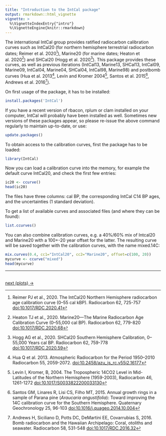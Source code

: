 ```yaml
---
title: "Introduction to the IntCal package"
output: rmarkdown::html_vignette
vignette: >
  %\VignetteIndexEntry{"intro"}
  %\VignetteEngine{knitr::rmarkdown}
---
```


The international IntCal group provides ratified radiocarbon calibration curves such as IntCal20 (for northern hemisphere terrestrial radiocarbon dates; Reimer et al. 2020[^1]), Marine20 (for marine dates; Heaton et al. 2020[^2]) and SHCal20 (Hogg et al. 2020[^3]). This package provides these curves, as well as previous iterations (IntCal13, Marine13, SHCal13, IntCal09, Marine09, IntCal04, Marine04, SHCal04, IntCal98, Marine98) and postbomb curves (Hua et al. 2013[^4], Levin and Kromer 2004[^5], Santos et al. 2015[^6], Andrews et al. 2016[^7]). 

On first usage of the package, it has to be installed: 

```r
install.packages('IntCal')
``` 

If you have a recent version of rbacon, rplum or clam installed on your computer, IntCal will probably have been installed as well. Sometimes new versions of these packages appear, so please re-issue the above command regularly to maintain up-to-date, or use:

```r
update.packages()
``` 

To obtain access to the calibration curves, first the package has to be loaded:

```r
library(IntCal)
```

Now you can load a calibration curve into the memory, for example the default curve IntCal20, and check the first few entries:

```r
ic20 <- ccurve()
head(ic20)
```

The files have three columns: cal BP, the corresponding IntCal C14 BP ages, and the uncertainties (1 standard deviation). 

To get a list of available curves and associated files (and where they can be found):

```r
list.ccurves()
```

You can also combine calibration curves, e.g. a 40%/60% mix of Intcal20 and Marine20 with a 100+-20 year offset for the latter. The resulting curve will be saved together with the calibration curves, with the name mixed.14C:

```r
mix.curves(0.4, cc1="IntCal20", cc2="Marine20", offset=c(100, 20))
mycurve <- ccurve("mixed")
head(mycurve)
```


***

<br>
[next (plots) ->](./plots.html)
<br>

[^1]: Reimer PJ et al., 2020. The IntCal20 Northern Hemisphere radiocarbon age calibration curve (0–55 cal kBP). Radiocarbon 62, 725-757 [doi:10.1017/RDC.2020.41](http://dx.doi.org/10.1017/RDC.2020.41){target="_blank"}

[^2]: Heaton TJ et al., 2020. Marine20—The Marine Radiocarbon Age Calibration Curve (0–55,000 cal BP). Radiocarbon 62, 779-820 [doi:10.1017/RDC.2020.68](http://dx.doi.org/10.1017/RDC.2020.68){target="_blank"}

[^3]: Hogg AG et al., 2020. SHCal20 Southern Hemisphere Calibration, 0–55,000 Years cal BP. Radiocarbon 62, 759-778 [doi:10.1017/RDC.2020.59](http://dx.doi.org/10.1017/RDC.2020.59){target="_blank"}

[^4]: Hua Q et al. 2013. Atmospheric Radiocarbon for the Period 1950–2010 Radiocarbon 55, 2059-2072. [doi:10.2458/azu_js_rc.v55i2.16177](http://dx.doi.org/10.2458/azu_js_rc.v55i2.16177){target="_blank"}

[^5]: Levin I, Kromer, B,  2004. The Tropospheric 14CO2 Level in Mid-Latitudes of the Northern Hemisphere (1959-2003), Radiocarbon 46, 1261-1272 [doi:10.1017/S0033822200033130](http://dx.doi.org/10.1017/S0033822200033130){target="_blank"}

[^6]: Santos GM, Linares R, Lisi CS, Filho MT, 2015. Annual growth rings in a sample of Parana pine (*Araucaria angustifolia*): Toward improving the 14C calibration curve for the Southern Hemisphere. Quaternary Geochronology 25, 96-103 [doi:10.1016/j.quageo.2014.10.004](http://dx.doi.org/10.1016/j.quageo.2014.10.004){target="_blank"}

[^7]: Andrews H, Siciliano D, Potts DC, DeMartini EE, Covarrubias S, 2016. Bomb radiocarbon and the Hawaiian Archipelago: Coral, otoliths and seawater. Radiocarbon 58, 531-548 [doi:10.1017/RDC.2016.32](http://dx.doi.org/10.1017/RDC.2016.32){target="_blank"}



